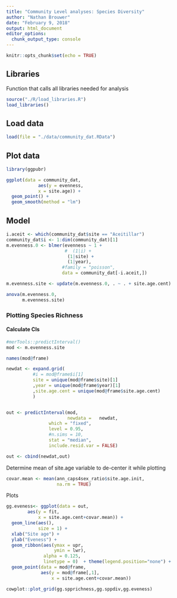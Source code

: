 ```yaml
---
title: "Community Level analyses: Species Diversity"
author: "Nathan Brouwer"
date: "February 9, 2018"
output: html_document
editor_options: 
  chunk_output_type: console
---
```


```r
knitr::opts_chunk$set(echo = TRUE)
```

## Libraries

Function that calls all libraries needed for analysis
```r
source("./R/load_libraries.R")
load_libraries()
```


## Load data


```r
load(file = "./data/community_dat.RData")
```


## Plot data

```r
library(ggpubr)

ggplot(data = community_dat,
            aes(y = evenness,
            x = site.age)) +
  geom_point() +
  geom_smooth(method = "lm")
```

## Model

```r
i.aceit <- which(community_dat$site == "Aceitillar")
community_dat$i <- 1:dim(community_dat)[1]
m.evenness.0 <- blmer(evenness ~ 1 + 
                      #  (1|i) +
                       (1|site) +
                       (1|year),
                     #family = "poisson",
                     data = community_dat[-i.aceit,])

m.evenness.site <- update(m.evenness.0, . ~ . + site.age.cent)

anova(m.evenness.0,
      m.evenness.site)
```

### Plotting Species Richness

#### Calculate CIs

```r
#merTools::predictInterval()
mod <- m.evenness.site

names(mod@frame)

newdat <- expand.grid(
          #i = mod@frame$i[1]
          site = unique(mod@frame$site)[1]
          ,year = unique(mod@frame$year)[1]
          ,site.age.cent = unique(mod@frame$site.age.cent)
          )


out <- predictInterval(mod, 
                       newdata =   newdat,
                which = "fixed", 
                level = 0.95,
                #n.sims = 10,
                stat = "median",
                include.resid.var = FALSE)

out <- cbind(newdat,out)

```


Determine mean of site.age variable to de-center it while plotting

```r
covar.mean <- mean(ann_caps4sex_ratio$site.age.init,
                   na.rm = TRUE)
```

Plots
```r
gg.eveness<- ggplot(data = out,
        aes(y = fit,
            x = site.age.cent+covar.mean)) +
  geom_line(aes(),
            size = 1) +
  xlab("Site age") +
  ylab("Eveness") +
  geom_ribbon(aes(ymax = upr,
                  ymin = lwr),
              alpha = 0.125,
              linetype = 0)  + theme(legend.position="none") +
  geom_point(data = mod@frame,
             aes(y = mod@frame[,1],
                 x = site.age.cent+covar.mean))
```




```r
cowplot::plot_grid(gg.spprichness,gg.sppdiv,gg.eveness)
```



